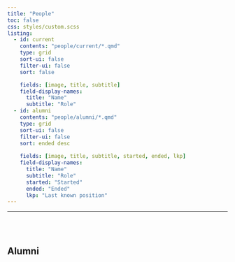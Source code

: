 ```yaml
---
title: "People"
toc: false
css: styles/custom.scss
listing:
  - id: current
    contents: "people/current/*.qmd"
    type: grid
    sort-ui: false
    filter-ui: false
    sort: false

    fields: [image, title, subtitle]
    field-display-names: 
      title: "Name"
      subtitle: "Role"
  - id: alumni
    contents: "people/alumni/*.qmd"
    type: grid
    sort-ui: false
    filter-ui: false
    sort: ended desc
    
    fields: [image, title, subtitle, started, ended, lkp]
    field-display-names: 
      title: "Name"
      subtitle: "Role"
      started: "Started"
      ended: "Ended"
      lkp: "Last known position"
---
```


:::{#current}
:::

---

<br><br>

## Alumni

:::{#alumni}
:::